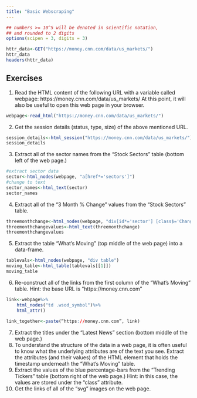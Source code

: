 ```yaml
---
title: "Basic Webscraping"
---
```


<style type="text/css">
.table {

    width: 80%;
    margin-left:10%; 
    margin-right:10%;
}
</style>
```r
## numbers >= 10^5 will be denoted in scientific notation,
## and rounded to 2 digits
options(scipen = 3, digits = 3)

```

```r
httr_data<-GET("https://money.cnn.com/data/us_markets/")
httr_data
headers(httr_data)
```

## Exercises

1. Read the HTML content of the following URL with a variable called webpage: https://money.cnn.com/data/us_markets/ At this point, it will also be useful to open this web page in your browser.

```r
webpage<-read_html("https://money.cnn.com/data/us_markets/")

```
2. Get the session details (status, type, size) of the above mentioned URL.
```r
session_details<-html_session("https://money.cnn.com/data/us_markets/")
session_details

```
3. Extract all of the sector names from the “Stock Sectors” table (bottom left of the web page.)
```r
#extract sector data
sector<-html_nodes(webpage, "a[href*='sectors']")
#change to text
sector_names<-html_text(sector)
sector_names
```
4. Extract all of the “3 Month % Change” values from the “Stock Sectors” table.
```r
threemonthchange<-html_nodes(webpage, "div[id*='sector'] [class$='ChangePct']")
threemonthchangevalues<-html_text(threemonthchange)
threemonthchangevalues
```
5. Extract the table “What’s Moving” (top middle of the web page) into a data-frame.
```r
tablevals<-html_nodes(webpage, "div table")
moving_table<-html_table(tablevals[[1]])
moving_table
```
6. Re-construct all of the links from the first column of the “What’s Moving” table.
Hint: the base URL is “https://money.cnn.com”
```r

link<-webpage%>%
    html_nodes("td .wsod_symbol")%>%
    html_attr()
   
link_together<-paste(“https://money.cnn.com”, link)
```
7. Extract the titles under the “Latest News” section (bottom middle of the web page.)
8. To understand the structure of the data in a web page, it is often useful to know what the underlying attributes are of the text you see.
Extract the attributes (and their values) of the HTML element that holds the timestamp underneath the “What’s Moving” table.
9. Extract the values of the blue percentage-bars from the “Trending Tickers” table (bottom right of the web page.)
Hint: in this case, the values are stored under the “class” attribute.
10. Get the links of all of the “svg” images on the web page.
